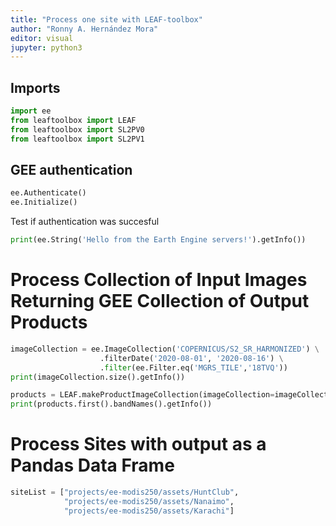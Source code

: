```yaml
---
title: "Process one site with LEAF-toolbox"
author: "Ronny A. Hernández Mora"
editor: visual
jupyter: python3
---
```


## Imports


```python
import ee
from leaftoolbox import LEAF
from leaftoolbox import SL2PV0 
from leaftoolbox import SL2PV1
```

## GEE authentication

```python
ee.Authenticate()
ee.Initialize()
```

Test if authentication was succesful
```python
print(ee.String('Hello from the Earth Engine servers!').getInfo())
```

# Process Collection of Input Images Returning GEE Collection of Output Products

```python
imageCollection = ee.ImageCollection('COPERNICUS/S2_SR_HARMONIZED') \
                    .filterDate('2020-08-01', '2020-08-16') \
                    .filter(ee.Filter.eq('MGRS_TILE','18TVQ'))
print(imageCollection.size().getInfo())

products = LEAF.makeProductImageCollection(imageCollection=imageCollection,algorithm=SL2PV0,variable='LAI',inputScaleSize=40) 
print(products.first().bandNames().getInfo())
```

# Process Sites with output as a Pandas Data Frame

```python
siteList = ["projects/ee-modis250/assets/HuntClub",
            "projects/ee-modis250/assets/Nanaimo",
			"projects/ee-modis250/assets/Karachi"]
```

